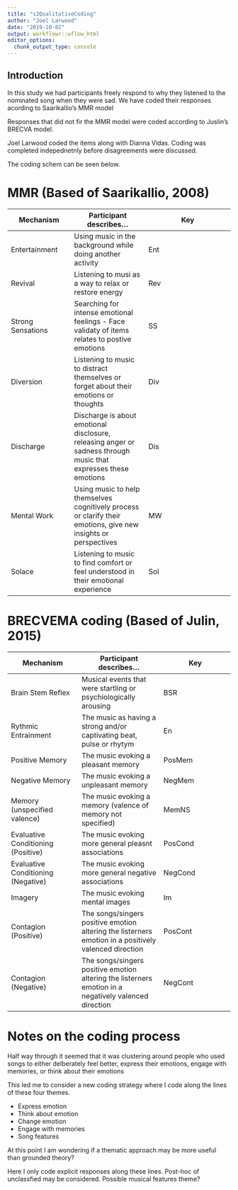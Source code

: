 ```yaml
---
title: "s2QualitativeCoding"
author: "Joel Larwood"
date: "2019-10-02"
output: workflowr::wflow_html
editor_options:
  chunk_output_type: console
---
```


## Introduction

In this study we had participants freely respond to why they listened to the nominated song when they were sad. We have coded their responses acording to Saarikallio's MMR model 


Responses that did not fir the MMR model were coded according to Juslin's BRECVA model. 

Joel Larwood coded the items along with Dianna Vidas. Coding was completed indepednetnly before disagreements were discussed.

The coding schem can be seen below.

# MMR (Based of Saarikallio, 2008)

Mechanism | Participant describes... | Key 
------|-------|--------
Entertainment | Using music in the background while doing another activity | Ent
Revival | Listening to musi as a way to relax or restore energy | Rev
Strong Sensations | Searching for intense emotional feelings - Face validaty of items relates to postive emotions | SS
Diversion | Listening to music to distract themselves or forget about their emotions or thoughts | Div
Discharge | Discharge is about emotional disclosure, releasing anger or sadness through music that expresses these emotions | Dis
Mental Work |  Using music to help themselves cognitively process or clarify their emotions, give new insights or perspectives  | MW 
Solace | Listening to music to find comfort or feel understood in their emotional experience | Sol





# BRECVEMA coding (Based of Julin, 2015) 

Mechanism | Participant describes... | Key
-------|--------|-------
Brain Stem Reflex | Musical events that were startling or psychiologically arousing | BSR 
Rythmic Entrainment |  The music as having a strong and/or captivating beat, pulse or rhytym | En 
Positive Memory | The music evoking a pleasant memory   | PosMem 
Negative Memory | The music evoking a unpleasant memory | NegMem
Memory (unspecified valence) | The music evoking a memory (valence of memory not specified) | MemNS
Evaluative Conditioning (Positive) | The music evoking more general pleasnt associations | PosCond 
Evaluative Conditioning (Negative) | The music evoking more general negative associations | NegCond
Imagery | The music evoking mental images | Im
Contagion (Positive) | The songs/singers positive emotion altering the listerners emotion in a positively valenced direction | PosCont
Contagion (Negative) | The songs/singers positive emotion altering the listerners emotion in a negatively valenced direction | NegCont

# Notes on the coding process 

Half way through it seemed that it was clustering around people who used songs to either delberately feel better, express their emotions, engage with memories, or think about their emotions 

This led me to consider a new coding strategy where I code along the lines of these four themes. 

- Express emotion 
- Think about emotion 
- Change emotion 
- Engage with memories 
- Song features 

At this point I am wondering if a thematic approach may be more useful than grounded theory? 

Here I only code explicit responses along these lines. Post-hoc of unclassfied may be considered. Possible musical features theme?

```r

```



